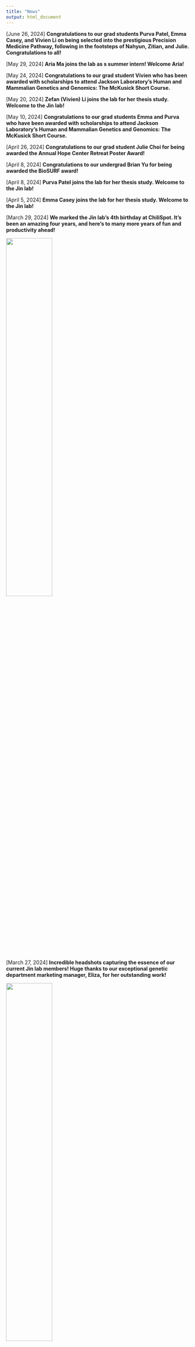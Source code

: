 ```yaml
---
title: "News"
output: html_document
---
```


[June 26, 2024] **Congratulations to our grad students Purva Patel, Emma Casey, and Vivien Li on being selected into the prestigious Precision Medicine Pathway, following in the footsteps of Nahyun, Zitian, and Julie. Congratulations to all!**

[May 29, 2024] **Aria Ma joins the lab as s summer intern! Welcome Aria!**

[May 24, 2024] **Congratulations to our grad student Vivien who has been awarded with scholarships to attend Jackson Laboratory's Human and Mammalian Genetics and Genomics: The McKusick Short Course.**

[May 20, 2024] **Zefan (Vivien) Li joins the lab for her thesis study. Welcome to the Jin lab!**

[May 10, 2024] **Congratulations to our grad students Emma and Purva who have been awarded with scholarships to attend Jackson Laboratory's Human and Mammalian Genetics and Genomics: The McKusick Short Course.**

[April 26, 2024] **Congratulations to our grad student Julie Choi for being awarded the Annual Hope Center Retreat Poster Award!**

[April 8, 2024] **Congratulations to our undergrad Brian Yu for being awarded the BioSURF award!**

[April 8, 2024] **Purva Patel joins the lab for her thesis study. Welcome to the Jin lab!**

[April 5, 2024] **Emma Casey joins the lab for her thesis study. Welcome to the Jin lab!**

[March 29, 2024] **We marked the Jin lab’s 4th birthday at ChiliSpot. It's been an amazing four years, and here's to many more years of fun and productivity ahead!**

<img src="images/LabBirthday2024.jpg" style="width:50%; border:0; margin-right: 20px" align="top">

[March 27, 2024] **Incredible headshots capturing the essence of our current Jin lab members! Huge thanks to our exceptional genetic department marketing manager, Eliza, for her outstanding work!**

<img src="images/JinLab_2024.png" style="width:50%; border:0; margin-right: 20px" align="top">

[February 2, 2024] **Jin lab conquers the Dracula and Jurassic Island escape rooms at St Louis Escape, experiencing exhilarating spooks and thrills. Such an incredible and fun adventure!**

<img src="images/IMG_8397.jpg" style="width:50%; border:0; margin-right: 20px" align="top">

[January 8, 2024] **Brian Yu joins the lab as an undergraduate researcher! Welcome Brian!**

[January 8, 2024] **Vivien Li joins the lab as a rotation student! Welcome Vivien!**

[December 19, 2023] **Big congrats to grad student Jenna Ulibarri for being selected into Washington University’s T32 Cellular and Molecular Biology Program. We are so very proud of you!**

[December 15, 2023] **Celebrating the end of 2023 with a fantastic Jin Lab party at Chase Club in St. Louis! Excited for the incredible scientific breakthroughs ahead with this exceptionally talented and kind group.**

<img src="images/LabOuting12152023.jpg" style="width:50%; border:0; margin-right: 20px" align="top">

[November 17, 2023] **Fantastic collaborative paper led by grad student Shujuan Zhao is now online in [Nature Communications](https://www.nature.com/articles/s41467-023-43062-z)**

[November 1, 2023] **Qichen Fu joins the lab as a rotation student! Welcome Qichen!**

[October 20, 2023] **Purva Patel joins the lab as a rotation student! Welcome Purva!**

[October 16, 2023] **Boo at the Zoo, decked out in festive splendor, crafted an unforgettable and enchanting adventure for our lab outing. A fantastic way to kick off the Halloween**

<img src="images/LabOuting10162023.jpg" style="width:50%; border:0; margin-right: 20px" align="top">

[September 26, 2023] **Congratulations to our postdoc Yung-Chun Wang who has been awarded with a Scholarship to attend Cold Spring Harbor Laboratory's Scientific Writing Retreat Course.**

[September 25, 2023] **Jason Bedwinek joins the lab as a senior research technician! Welcome Jason!**

[August 31, 2023] **Big congrats to grad student Wendy Dong (joint with Jeff Milbrandt) for being selected into Washington University’s T32 Genome Analysis Training Program. We are so very proud of you!**

[August 23, 2023] **Emma Casey joins the lab as a rotation student! Welcome Emma!**

[August 18, 2023] **Had a blast at City Foundry STL for our lab outing, celebrating and welcoming our newest rotation student, Emma Casey, to the Jin lab!**

<img src="images/IMG_8273.jpg" style="width:50%; border:0; margin-right: 20px" align="top">
 
[July 26, 2023] **Andrew Ruttenberg joins the lab as a research technician II! Welcome Andrew!** 

[July 6, 2023] **Congratulations to our grad student Zitian Tang on being selected into the prestigious Precision Medicine Pathway. We are so proud of you.**

[June 15, 2023] **Jenna Ulibarri joins the lab for her thesis study. Welcome to the Jin lab!**

[May 27, 2023] **Congratulations to our graduate student Zitian Tang who has been awarded with a Scholarship to attend Jackson Laboratory's Human and Mammalian Genetics and Genomics: The McKusick Short Course.**

[May 26, 2023] **Zitian Tang joins the lab for her thesis study. Welcome to the Jin lab!**

[April 14, 2023] **"Parting is such sweet sorrow," but celebrating with a warm party at the beautiful Botanical Garden makes it a bit easier. We want to extend our heartfelt appreciation to Po-Ying for her invaluable contribution to the Jin Lab during the past three years. You will be greatly missed! We wish you all the best in your future endeavors.!**

<img src="images/2023-04-14-FarewellParty.jpg" style="width:50%; border:0; margin-right: 20px" align="top">
  
[April 13, 2023] **Elvisa Mehinovic joins the lab as a bioinformaticist! Welcome Elle!**

[April 7, 2023] **Justin Chen joins the lab as a rotation student! Welcome Justin!**

[January 31, 2023] **Big congrats to grad student Wendy Dong (joint with Jeff Milbrandt) for being selected into Washington University’s T32 Genome Analysis Training Program. We are so very proud of you!**

[January 27, 2023] **Fun Jin lab outing to celebrate Lunar New Year, new grant, and new paper at Chilispot!**

<img src="images/chillspot.jpg" style="width:50%; border:0; margin-right: 20px" align="top">

[January 20, 2023] **Yu-Liang Yeh joins the lab as a rotation student! Welcome Yu-Liang!**

[December 16, 2022] **Wendy Dong, a MD/Ph.D. student, joins both Milbrandt's and Jin's labs for her thesis study. Welcome aboard Wendy!**

[December 16, 2022] **We celebrated Shujuan's passing her thesis update and Nahyun's passing her qualifying exam!! Congratulations Shujuan and Nahyun!!**

<img src="images/Celebration12162022.jpg" style="width:50%; border:0; margin-right: 20px" align="top">

[December 15, 2022] **Our challenge solution has been chosen as a winner of the 2022 PCGC and CDDRC Challenge Prize!**

[December 15, 2022] **Congratulations to Nahyun for passing her qualifying exam. Now officially a PhD candidate. Woot! Woot! Woot!**

[November 23, 2022] **Congrats to grad student Nahyun Kong for receiving the prestigious Study Abroad Scholarships from the Mogam Science Scholarship Foundation. We are very proud of you Nahyun!**

[November 7, 2022] **Zitian Tang joins the lab as a rotation student! Welcome Zitian!**

[Oct 28, 2022] **We had a blast at First Watch (Central West End) for our lab lunch event.**

<img src="images/IMG_7894.jpg" style="width:50%; border:0; margin-right: 20px" align="top">

[Oct 13, 2022] **Big congrats to grad student Julie Choi for being selected into Washington University’s T32 Genome Analysis Training Program. We are so very proud of you!**

[Sept 30, 2022] **Former and current lab affiliates went to Pappy's for its famous ribs and then headed to the City Museum. We all had a blast!**

<img src="images/Outing-10-01-2022.jpg" style="width:40%; border:0; margin-right: 20px" align="top">


[Sept 27, 2022] **Incredible experience and privilege to work with Jeff Milbrandt, Rob Gereau, Aaron DiAntonio, Valeria Cavalli, Guoyan Zhao, Bryan Copits and many other collaborators. We are proud of our WashU U19 Center being selected for funding!**

[INTERCEPT: Integrated Research Center for human Pain Tissues](https://reporter.nih.gov/search/qS4SPGBPCUCdw9aW-6gm9g/project-details/10593843)

[Sept 21, 2022] **Andrew Ruttenberg joins the lab as an undergraduate researcher for his senior thesis! Welcome Andrew!**

[Sept 14, 2022] **Ai Zhang joins the lab as a rotation student! Welcome Ai!**

[Aug 17, 2022] **Jenna Ulibarri joins the lab as a rotation student! Welcome Jenna!**

[Aug 17, 2022] **Tugce Iyiyol joins the lab as an undergraduate researcher! Welcome Tugce!**

[Aug 4, 2022] **Farewell to our OGR summer students Athziri and Carib! Thank you for everything that you’ve accomplished so far, and good luck with everything you will do in the future.**

<img src="images/LabOuting08042022.png" style="width:40%; border:0; margin-right: 20px" align="top"> 

[July 21, 2022] **Devin Qiu joins the lab as a research assistant! Welcome Devin!**

[June 30, 2022] **Vincent Gillespie joins the lab as a rotation student! Welcome Vincent!**

[June 22, 2022] **Congratulations to grad students Nahyun Kong and Julie Choi on being selected into the prestigious Precision Medicine Pathway. We are so proud of you both.**

[June 17, 2022] **Congratulations to Julie (grad student in the Jin lab and Milbrandt lab) for passing her qualifying exam. Now officially a PhD candidate. Woot! Woot! Woot!**

<img src="images/Julie_QE.jpg" style="width:30%; border:0; margin-right: 20px" align="top">

[June 9, 2022] **Boating in the Boathouse at Forest Park is fun! Enjoying the sun with the lab members!**

<img src="images/LabOuting20220609.jpg" style="width:50%; border:0; margin-right: 20px" align="top">

[June 6, 2022] **Amazing cupcake made by Wendy and Yuxiao for Shujuan Zhao's birthday. This birthday cupcake event is becoming a lab tradition. Also welcoming our summer students Cabria and Athziri! So fun!!!**

<img src="images/Cupcake.jpg" style="width:50%; border:0; margin-right: 20px" align="top">

[June 6, 2022] **Cabria Shelton joins the lab as a McDonnell Genome Institute Opportunities in Genomics Research Summer Student! Welcome Cabria!**

[June 1, 2022] **Athziri Marcial Rodriguez joins the lab as a McDonnell Genome Institute Opportunities in Genomics Research Summer Student! Welcome Athziri.**

[May 30,2022] **We now have our lab mascot Ziggy! Guess what breed Ziggy is? Ragamuffin or Ragdoll? Take a guess!**

<img src="images/Ziggy.jpg" style="width:25%; border:0; margin-right: 20px" align="top">

[May 18, 2022] **Shujuan Zhao got admitted into the prestigious Lucille P. Markey Special Emphasis Pathway in Human Pathobiology! Congratulations Shujuan!**

[May 12, 2022] **Lab outing to welcome WUSTL MSTP rotation students Yuxiao Xu and Wendy Dong at Brasserie by Niche!**

<img src="images/LabOuting05122022.jpg" style="width:50%; border:0; margin-right: 20px" align="top">

[May 12, 2022] **Yuxiao Xu and Wendy Dong, two WUSTL MSTP studnets, join the lab as rotation students! Welcome Yuxiao and Wendy!**

[May 10, 2022] **Congratulations to our graduate students Shujuan Zhao and Max Wrubel who have been awarded with Scholarships to attend Jackson Laboratory's Human and Mammalian Genetics and Genomics: The McKusick Short Course.**

[April 22, 2022] **Dr. Jin hass been awarded the 2021 Cerebral Palsy Alliance Research Foundation Project Grant from the Cerebral Palsy Alliance Research Foundation for the projecct "Discovery of novel genetic variations in cerebral palsy by whole genome sequencing."**

[March 21, 2022] **Nahyun Kong joins the lab for her thesis study. Welcome to the Jin lab!**

[February 9, 2022] **Lab outing to celebrate our recent publication and the Hydrocephalus Association Innovator Award!**

<img src="images/02-09-2022.jpeg" style="width:75%; border:0; margin-right: 20px" align="top">

[January 17, 2022] **Julie Choi joins the lab for her thesis study. Julie will be co-advised by Peter and Dr. Jeff Milbrandt. Welcome back Julie!**

[January 17, 2022] **Nahyun Kong joins the lab as a rotation student! Welcome Nahyun!**

[January 13, 2022] **Lei Lu joins the lab as a rotation student! Welcome Lei!**

[December 15, 2021] **The group celebrates another fun and exciting-science-filled year with an equally fun party at Edera italian Eatery.**

<img src="images/20211215_185439.jpg" style="width:75%; border:0; margin-right: 20px" align="top">

[November 10, 2021] **Max Wrubel joins the lab as a McDonnell Genome Institute Opportunities in Genomics Research Student! Welcome Max.**

[November 4, 2021] **Dr. Jin has been awarded the 2021 Hydrocephalus Association Innovator Award for the project "A genome-wide assessment of noncoding risk variants in congenital hydrocephalus."**

[November 2, 2021] **Our first annual lab retreat was lots of fun at the Boathouse at Forest Park.**

<img src="images/FirstLabRetreat.jpg" style="width:75%; border:0; margin-right: 20px" align="top">

[October 28, 2021] **Julie Choi joins the lab as a rotation student! Welcome Julie!**

[October 1, 2021] **Dr. Jin has been awarded the 2021 Children's Discovery Institute Faculty Scholar Award from WashU CDI for the project "Human genetics and molecular mechanisms of cerebral palsy."**

[September 22, 2021] **Kuangying Yang joins the lab as a rotation student! Welcome Kuangying!**

[September 10, 2021] **Mariam Khanfar joins the lab as a rotation student! Welcome Mariam!**

[September 1, 2021] **Prashant Kumar Kuntala joins the lab as a rotation student! Welcome Prashant!**

[July 24, 2021] **Our Genes paper was selected as the cover for the 2021 July issue.**

<img src="images/cover-genes.png" style="width:25%; border:0; margin-right: 20px" align="top">

[July 9, 2021] **Summer lab outing with great food and drinks**

<img src="images/JinLabOuting2021.jpeg" style="width:75%; border:0; margin-right: 20px" align="top">

[May 1, 2021] **Yung-Chun (David) Wang has been awarded a prestigious Center of Regenerative Medicine Postdoctoral Fellowship and will join the lab as a postdoc fellow! Welcome David!**

[April 25, 2021] **Kareena Joshipura joins the lab as s summer intern! Welcome Kareena!**

[April 14, 2021] **Kesava Viswanadha joins the lab as a summer intern! Welcome Kesava!**

[April 7, 2021] **Dr. Jin's co-corresponding authored paper on Moyamoya genomics was accepted in JAMA Neurology. Sam is a co-1st author and Shujuan is an author!**

[March 26, 2021] **Amar Sheth, a medical student at Yale, has been admitted to the Clinical Research Training Center’s TL1 One-Year Predoctoral Program. He will be working with Dr. Jin and Dr. Milbrandt to perform integrative genomic analysis of cerebral palsy and rare pediatric movement disorder! Welcome on board Amar!**

[February 8, 2021] **Jin lab has been awarded a Zebrafish Models for Pediatric Research Services Cooperative Micro-grant to generate zebrafish knock-in lines to functionally characterize mutations' impact on vascular development!**

[February 1, 2021] **Changfeng Chen joins the lab as a rotation student! Welcome Changfeng!**

[January 26, 2021] **Shohaib Shaffiey joins the lab as a student research assistant! Welcome Shohaib!**

[January 21, 2021] **Xiaobing (Dean) Yu joins the lab as a student research assistant! Welcome Xiaobing!**

[January 11, 2021] **Dr. Jin's first paper being a corresponding author has been accepted in STAR Protocols. Graduate students Spencer (co-1st) and Sam are major authors.** 

[November 11, 2020] **Dr. Jin has been awarded the 2020 Clinical and Translational Research Funding Program from WashU ICTS to investigate complex genetic model using long-read genome sequencing and integrative genomic analysis for cerebral palsy!**

[November 6, 2020] **Jian Ryou joins the lab as a rotation student! Welcome Jian!**

[September 25, 2020] **Shujuan Zhao joins the lab for her thesis study! Welcome Shujuan!**

[September 4, 2020] **Shujuan Zhao joins the lab as a rotation student! Welcome Shujuan!**

[September 3, 2020] **Dr. Jin's co-1st authored paper on trigeminal neuralgia genomics was accepted in iScience!**

[June 24, 2020] **Dr. Jin's lead author paper on congenital hydrocephalus genomics was accepted in Nature Medicine!**

[April 30, 2020] **Dr. Jin's lead author paper on cerebral palsy genomics was accepted in Nature Genetics!** 

[April 1, 2020] **Po-Ying Fu joins the lab as a Bioinformatics Research Analyst! Welcome Po-Ying!**

[April 1, 2020] **The lab received R01 subaward funding (PI: Kahle) from the National Institute of Neurological Disorders and Stroke for the project "Human Genetics and Molecular Mechanisms of Congenital Hydrocephalus"**

[April 1, 2020] **The lab received R00 funding (PI: Jin) from the National Heart, Lung, and Blood Institute for the project "Integrative Genomic Analysis of Congenital Heart Disease"**

[April 1, 2020] **Jin Lab opens**		

[February 27, 2020] **Sam Peters joins the lab as a summmer intern! Welcome Sam!**

[February 5, 2020] **Spencer King joins the lab as a summmer intern! Welcome Spencer! You are our first lab member!**  

[January 1, 2020] **Postdoc Wanted: Computational Genomics in Congenital Disorders**
